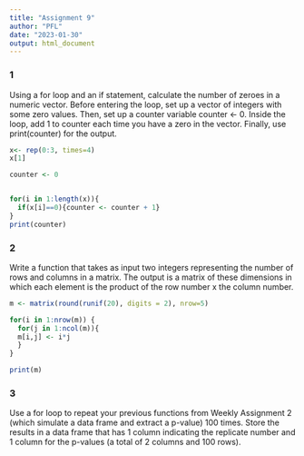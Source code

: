 ```yaml
---
title: "Assignment 9"
author: "PFL"
date: "2023-01-30"
output: html_document
---
```


### 1  
Using a for loop and an if statement, calculate the number of zeroes in a numeric vector. Before entering the loop, set up a vector of integers with some zero values. Then, set up a counter variable counter <- 0. Inside the loop, add 1 to counter each time you have a zero in the vector. Finally, use print(counter) for the output.

```r
x<- rep(0:3, times=4)
x[1]

counter <- 0


for(i in 1:length(x)){
  if(x[i]==0){counter <- counter + 1}
}
print(counter)

```


### 2  
Write a function that takes as input two integers representing the number of rows and columns in a matrix. The output is a matrix of these dimensions in which each element is the product of the row number x the column number.

```r
m <- matrix(round(runif(20), digits = 2), nrow=5)

for(i in 1:nrow(m)) {
  for(j in 1:ncol(m)){
  m[i,j] <- i*j 
  }
}

print(m)
```


### 3  
Use a for loop to repeat your previous functions from Weekly Assignment 2 (which simulate a data frame and extract a p-value) 100 times. Store the results in a data frame that has 1 column indicating the replicate number and 1 column for the p-values (a total of 2 columns and 100 rows).

```r


```

